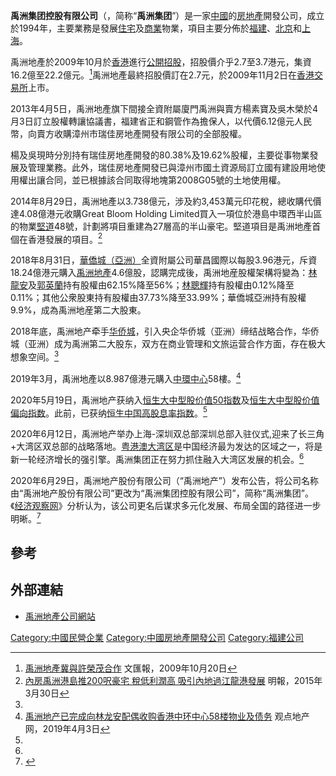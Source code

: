 '''禹洲集团控股有限公司'''（{{sehk|1628}}，简称“'''禹洲集团'''”）是一家[[中國|中國]]的[[房地產|房地產]]開發公司，成立於1994年，主要業務是發展[[住宅|住宅]]及[[商業|商業]]物業，項目主要分佈於[[福建|福建]]、[[北京|北京]]和[[上海|上海]]。

禹洲地產於2009年10月於[[香港|香港]]進行[[公開招股|公開招股]]，招股價介乎2.7至3.7港元，集資16.2億至22.2億元。<ref>[http://paper.wenweipo.com/2009/10/20/FI0910200010.htm 禹洲地產冀與許榮茂合作] 文匯報，2009年10月20日</ref>禹洲地產最終招股價訂在2.7元，於2009年11月2日在[[香港交易所|香港交易所]]上市。

2013年4月5日，禹洲地產旗下間接全資附屬廈門禹洲與賣方楊素寶及吳木榮於4月3日訂立股權轉讓協議書，福建省正和鋼管作為擔保人，以代價6.12億元人民幣，向賣方收購漳州市瑞佳房地產開發有限公司的全部股權。

楊及吳現時分別持有瑞佳房地產開發的80.38%及19.62%股權，主要從事物業發展及管理業務。此外，瑞佳房地產開發已與漳州市國土資源局訂立國有建設用地使用權出讓合同，並已根據該合同取得地塊第2008G05號的土地使用權。

2014年8月29日，禹洲地產以3.738億元，涉及約3,453萬元印花稅，總收購代價達4.08億港元收購Great Bloom Holding Limited買入一項位於港島中環西半山區的物業[[堅道|堅道]]48號，計劃將項目重建為27層高的半山豪宅。堅道項目是禹洲地產首個在香港發展的項目。<ref>[http://www.mpfinance.com/htm/finance/20150330/news/ec_eca1.htm 內房禹洲港島推200呎豪宅 稅低利潤高 吸引內地過江龍港發展] 明報，2015年3月30日</ref>

2018年8月31日，[[華僑城（亞洲）|華僑城（亞洲）]]全資附屬公司華昌國際以每股3.96港元，斥資18.24億港元購入[[禹洲地產|禹洲地產]]4.6億股，認購完成後，禹洲地産股權架構将變為：[[林龍安|林龍安]]及[[郭英蘭|郭英蘭]]持有股權由62.15%降至56%；[[林聰輝|林聰輝]]持有股權由0.12%降至0.11%；其他公衆股東持有股權由37.73%降至33.99%；華僑城亞洲持有股權9.9%，成為禹洲地産第二大股東。

2018年底，禹洲地产牵手[[华侨城|华侨城]]，引入央企华侨城（亚洲）缔结战略合作，华侨城（亚洲）成为禹洲第二大股东，双方在商业管理和文旅运营合作方面，存在极大想象空间。<ref name="“禹洲地产”更名为“禹洲集团” 布局多元化的“千亿图谋”"/>

2019年3月，禹洲地產以8.987億港元購入[[中環中心|中環中心]]58樓。<ref>[http://www.guandian.cn/article/20190403/216452.html 禹洲地产已完成向林龙安配偶收购香港中环中心58楼物业及债务] 观点地产网，2019年4月3日</ref>

2020年5月19日，禹洲地产获纳入[[恒生大中型股价值50指数|恒生大中型股价值50指数]]及[[恒生大中型股价值偏向指数|恒生大中型股价值偏向指数]]。此前，已获纳[[恒生中国高股息率指数|恒生中国高股息率指数]]。<ref name="“禹洲地产”更名为“禹洲集团” 布局多元化的“千亿图谋”"/>

2020年6月12日，禹洲地产举办上海-深圳双总部深圳总部入驻仪式,迎来了长三角+大湾区双总部的战略落地。[[粤港澳大湾区|粤港澳大湾区]]是中国经济最为发达的区域之一，将是新一轮经济增长的强引擎。禹洲集团正在努力抓住融入大湾区发展的机会。<ref name="“禹洲地产”更名为“禹洲集团” 布局多元化的“千亿图谋”"/>

2020年6月29日，禹洲地产股份有限公司（“禹洲地产”）发布公告，将公司名称由“禹洲地产股份有限公司”更改为“禹洲集团控股有限公司”，简称“禹洲集团”。《[[经济观察网|经济观察网]]》分析认为，该公司更名后谋求多元化发展、布局全国的路径进一步明晰。<ref name="“禹洲地产”更名为“禹洲集团” 布局多元化的“千亿图谋”">{{cite news |title=“禹洲地产”更名为“禹洲集团” 布局多元化的“千亿图谋” |url=http://www.eeo.com.cn/2020/0701/388381.shtml |work=经济观察网 |date=2020-07-01 12:12}}</ref>

==參考==
{{reflist}}

==外部連結==
*[http://www.xmyuzhou.com.cn/ 禹洲地產公司網站]

[[Category:中國民營企業|Category:中國民營企業]]
[[Category:中國房地產開發公司|Category:中國房地產開發公司]]
[[Category:福建公司|Category:福建公司]]